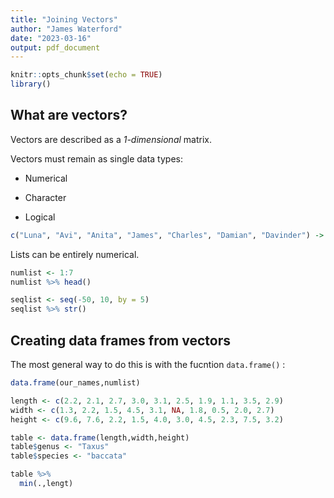 ```yaml
---
title: "Joining Vectors"
author: "James Waterford"
date: "2023-03-16"
output: pdf_document
---
```


```r
knitr::opts_chunk$set(echo = TRUE)
library()
```

## What are vectors?

Vectors are described as a *1-dimensional* matrix.

Vectors must remain as single data types:

- Numerical

- Character

- Logical

```r
c("Luna", "Avi", "Anita", "James", "Charles", "Damian", "Davinder") -> our_names
```

Lists can be entirely numerical.
```r
numlist <- 1:7
numlist %>% head()

seqlist <- seq(-50, 10, by = 5)
seqlist %>% str()
```

## Creating data frames from vectors

The most general way to do this is with the fucntion `data.frame()` :

```r
data.frame(our_names,numlist)
```

```r
length <- c(2.2, 2.1, 2.7, 3.0, 3.1, 2.5, 1.9, 1.1, 3.5, 2.9)
width <- c(1.3, 2.2, 1.5, 4.5, 3.1, NA, 1.8, 0.5, 2.0, 2.7)
height <- c(9.6, 7.6, 2.2, 1.5, 4.0, 3.0, 4.5, 2.3, 7.5, 3.2)

table <- data.frame(length,width,height)
table$genus <- "Taxus"
table$species <- "baccata"

table %>% 
  min(.,lengt)


```
